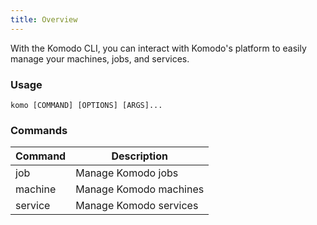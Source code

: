 ```yaml
---
title: Overview
---
```


With the Komodo CLI, you can interact with Komodo's platform to easily manage your machines, jobs, and services.

### Usage

`komo [COMMAND] [OPTIONS] [ARGS]...`

### Commands

| Command | Description            |
| ------- | ---------------------- |
| job     | Manage Komodo jobs     |
| machine | Manage Komodo machines |
| service | Manage Komodo services |
